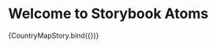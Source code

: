 
<Meta title="Molecules/CountryMap" component={CountryMap} />

# Welcome to Storybook Atoms

<Canvas>
  <Story
    name="CountryMap"
    args={{
      data,
    }}
  >
    {CountryMapStory.bind({})}
  </Story>
</Canvas>
